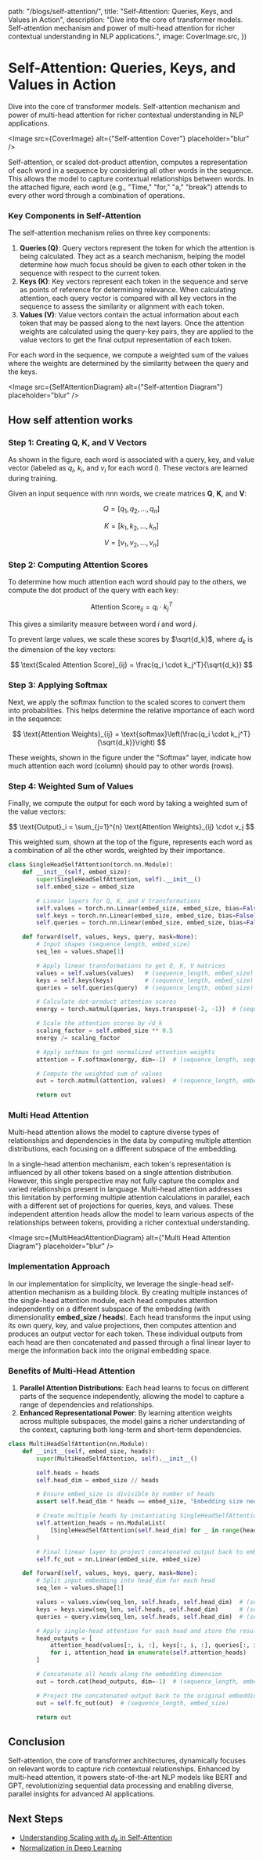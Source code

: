 

  path: "/blogs/self-attention/",
  title: "Self-Attention: Queries, Keys, and Values in Action",
  description:
    "Dive into the core of transformer models. Self-attention mechanism and power of multi-head attention for richer contextual understanding in NLP applications.",
  image: CoverImage.src,
})

# Self-Attention: Queries, Keys, and Values in Action

<span className="text-base leading-snug text-neutral-500">
  Dive into the core of transformer models. Self-attention mechanism and power
  of multi-head attention for richer contextual understanding in NLP
  applications.
</span>

<Image src={CoverImage} alt={"Self-attention Cover"} placeholder="blur" />

Self-attention, or scaled dot-product attention, computes a representation of each word in a sequence by considering all other words in the sequence. This allows the model to capture contextual relationships between words. In the attached figure, each word (e.g., "Time," "for," "a," "break") attends to every other word through a combination of operations.

### Key Components in Self-Attention

The self-attention mechanism relies on three key components:

1. **Queries (Q)**: Query vectors represent the token for which the attention is being calculated. They act as a search mechanism, helping the model determine how much focus should be given to each other token in the sequence with respect to the current token.
2. **Keys (K)**: Key vectors represent each token in the sequence and serve as points of reference for determining relevance. When calculating attention, each query vector is compared with all key vectors in the sequence to assess the similarity or alignment with each token.
3. **Values (V)**: Value vectors contain the actual information about each token that may be passed along to the next layers. Once the attention weights are calculated using the query-key pairs, they are applied to the value vectors to get the final output representation of each token.

For each word in the sequence, we compute a weighted sum of the values where the weights are determined by the similarity between the query and the keys.

<Image
  src={SelfAttentionDiagram}
  alt={"Self-attention Diagram"}
  placeholder="blur"
/>

## How self attention works

### Step 1: Creating Q, K, and V Vectors

As shown in the figure, each word is associated with a query, key, and value vector (labeled as $q_i$, $k_i$, and $v_i$ for each word $i$). These vectors are learned during training.

Given an input sequence with nnn words, we create matrices **Q**, **K**, and **V**:

$$
Q = [q_1, q_2, \ldots, q_n]
$$

$$
K = [k_1, k_2, \ldots, k_n]
$$

$$
V = [v_1, v_2, \ldots, v_n]
$$

### Step 2: Computing Attention Scores

To determine how much attention each word should pay to the others, we compute the dot product of the query with each key:

$$
\text{Attention Score}_{ij} = q_i \cdot k_j^T
$$

This gives a similarity measure between word $i$ and word $j$.

To prevent large values, we scale these scores by $\sqrt{d_k}$, where $d_k$ is the dimension of the key vectors:

$$
\text{Scaled Attention Score}_{ij} = \frac{q_i \cdot k_j^T}{\sqrt{d_k}}
$$

### Step 3: Applying Softmax

Next, we apply the softmax function to the scaled scores to convert them into probabilities. This helps determine the relative importance of each word in the sequence:

$$
\text{Attention Weights}_{ij} = \text{softmax}\left(\frac{q_i \cdot k_j^T}{\sqrt{d_k}}\right)
$$

These weights, shown in the figure under the "Softmax" layer, indicate how much attention each word (column) should pay to other words (rows).

### Step 4: Weighted Sum of Values

Finally, we compute the output for each word by taking a weighted sum of the value vectors:

$$
\text{Output}_i = \sum_{j=1}^{n} \text{Attention Weights}_{ij} \cdot v_j
$$

This weighted sum, shown at the top of the figure, represents each word as a combination of all the other words, weighted by their importance.

```python
class SingleHeadSelfAttention(torch.nn.Module):
    def __init__(self, embed_size):
        super(SingleHeadSelfAttention, self).__init__()
        self.embed_size = embed_size

        # Linear layers for Q, K, and V transformations
        self.values = torch.nn.Linear(embed_size, embed_size, bias=False)
        self.keys = torch.nn.Linear(embed_size, embed_size, bias=False)
        self.queries = torch.nn.Linear(embed_size, embed_size, bias=False)

    def forward(self, values, keys, query, mask=None):
        # Input shapes (sequence_length, embed_size)
        seq_len = values.shape[1]

        # Apply linear transformations to get Q, K, V matrices
        values = self.values(values)   # (sequence_length, embed_size)
        keys = self.keys(keys)         # (sequence_length, embed_size)
        queries = self.queries(query)  # (sequence_length, embed_size)

        # Calculate dot-product attention scores
        energy = torch.matmul(queries, keys.transpose(-2, -1))  # (sequence_length, sequence_length)

        # Scale the attention scores by √d_k
        scaling_factor = self.embed_size ** 0.5
        energy /= scaling_factor

        # Apply softmax to get normalized attention weights
        attention = F.softmax(energy, dim=-1)  # (sequence_length, sequence_length)

        # Compute the weighted sum of values
        out = torch.matmul(attention, values)  # (sequence_length, embed_size)

        return out

```

### Multi Head Attention

Multi-head attention allows the model to capture diverse types of relationships and dependencies in the data by computing multiple attention distributions, each focusing on a different subspace of the embedding.

In a single-head attention mechanism, each token's representation is influenced by all other tokens based on a single attention distribution. However, this single perspective may not fully capture the complex and varied relationships present in language. Multi-head attention addresses this limitation by performing multiple attention calculations in parallel, each with a different set of projections for queries, keys, and values. These independent attention heads allow the model to learn various aspects of the relationships between tokens, providing a richer contextual understanding.

<Image
  src={MultiHeadAttentionDiagram}
  alt={"Multi Head Attention Diagram"}
  placeholder="blur"
/>

### Implementation Approach

In our implementation for simplicity, we leverage the single-head self-attention mechanism as a building block. By creating multiple instances of the single-head attention module, each head computes attention independently on a different subspace of the embedding (with dimensionality **embed_size / heads**). Each head transforms the input using its own query, key, and value projections, then computes attention and produces an output vector for each token. These individual outputs from each head are then concatenated and passed through a final linear layer to merge the information back into the original embedding space.

### Benefits of Multi-Head Attention

1. **Parallel Attention Distributions**: Each head learns to focus on different parts of the sequence independently, allowing the model to capture a range of dependencies and relationships.
2. **Enhanced Representational Power**: By learning attention weights across multiple subspaces, the model gains a richer understanding of the context, capturing both long-term and short-term dependencies.

```python
class MultiHeadSelfAttention(nn.Module):
    def __init__(self, embed_size, heads):
        super(MultiHeadSelfAttention, self).__init__()

        self.heads = heads
        self.head_dim = embed_size // heads

        # Ensure embed_size is divisible by number of heads
        assert self.head_dim * heads == embed_size, "Embedding size needs to be divisible by heads"

        # Create multiple heads by instantiating SingleHeadSelfAttention
        self.attention_heads = nn.ModuleList(
            [SingleHeadSelfAttention(self.head_dim) for _ in range(heads)]
        )

        # Final linear layer to project concatenated output back to embed_size
        self.fc_out = nn.Linear(embed_size, embed_size)

    def forward(self, values, keys, query, mask=None):
        # Split input embedding into head_dim for each head
        seq_len = values.shape[1]

        values = values.view(seq_len, self.heads, self.head_dim)  # (sequence_length, heads, head_dim)
        keys = keys.view(seq_len, self.heads, self.head_dim)      # (sequence_length, heads, head_dim)
        queries = query.view(seq_len, self.heads, self.head_dim)  # (sequence_length, heads, head_dim)

        # Apply single-head attention for each head and store the results
        head_outputs = [
            attention_head(values[:, i, :], keys[:, i, :], queries[:, i, :], mask)
            for i, attention_head in enumerate(self.attention_heads)
        ]

        # Concatenate all heads along the embedding dimension
        out = torch.cat(head_outputs, dim=-1)  # (sequence_length, embed_size)

        # Project the concatenated output back to the original embedding size
        out = self.fc_out(out)  # (sequence_length, embed_size)

        return out
```

## Conclusion

Self-attention, the core of transformer architectures, dynamically focuses on relevant words to capture rich contextual relationships. Enhanced by multi-head attention, it powers state-of-the-art NLP models like BERT and GPT, revolutionizing sequential data processing and enabling diverse, parallel insights for advanced AI applications.

## Next Steps

- [Understanding Scaling with $d_k$ in Self-Attention](/blogs/understanding-scaling-in-self-attention)
- [Normalization in Deep Learning](/blogs/normalization-in-deep-learning)
